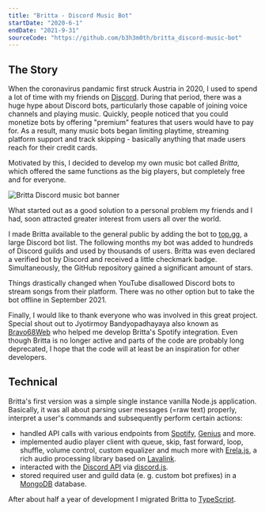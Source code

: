 ```yaml
---
title: "Britta - Discord Music Bot"
startDate: "2020-6-1"
endDate: "2021-9-31"
sourceCode: "https://github.com/b3h3m0th/britta_discord-music-bot"
---
```


## The Story

When the coronavirus pandamic first struck Austria in 2020, I used to spend a lot of time with my friends on [Discord](https://discord.com/).
During that period, there was a huge hype about Discord bots, particularly those capable of joining voice channels and playing music.
Quickly, people noticed that you could monetize bots by offering "premium" features that users would have to pay for.
As a result, many music bots began limiting playtime, streaming platform support and track skipping - basically anything that made users reach for their credit cards.

Motivated by this, I decided to develop my own music bot called *Britta*, which offered the same functions as the big players, but completely free and for everyone.

![Britta Discord music bot banner](/images/britta-banner.webp)

What started out as a good solution to a personal problem my friends and I had, soon attracted greater interest from users all over the world.

I made Britta available to the general public by adding the bot to [top.gg](https://top.gg/), a large Discord bot list.
The following months my bot was added to hundreds of Discord guilds and used by thousands of users.
Britta was even declared a verified bot by Discord and received a little checkmark badge.
Simultaneously, the GitHub repository gained a significant amount of stars.

Things drastically changed when YouTube disallowed Discord bots to stream songs from their platform.
There was no other option but to take the bot offline in September 2021.

Finally, I would like to thank everyone who was involved in this great project. Special shout out to Jyotirmoy Bandyopadhayaya also known as [Bravo68Web](https://www.itsmebravo.dev/) who helped me develop Britta's Spotify integration.
Even though Britta is no longer active and parts of the code are probably long deprecated, I hope that the code will at least be an inspiration for other developers.

## Technical

Britta's first version was a simple single instance vanilla Node.js application.
Basically, it was all about parsing user messages (=raw text) properly, interpret a user's commands and subsequently perform certain actions:
- handled API calls with various endpoints from [Spotify](https://developer.spotify.com/documentation/web-api), [Genius](https://genius.com/) and more.
- implemented audio player client with queue, skip, fast forward, loop, shuffle, volume control, custom equalizer and much more with [Erela.js](https://github.com/erelajs), a rich audio processing library based on [Lavalink](https://lavalink.dev/).
- interacted with the [Discord API](https://discord.com/developers/docs/reference) via [discord.js](https://github.com/discordjs/discord.js).
- stored required user and guild data (e. g. custom bot prefixes) in a [MongoDB](https://www.mongodb.com/) database.

After about half a year of development I migrated Britta to [TypeScript](https://www.typescriptlang.org/).
